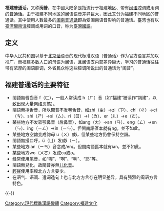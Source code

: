 {{Distinguish|福建話}}
{{Multiple issues|
{{Original research|条目|date=2015年8月}}
{{Expert|time=2015-12-14T03:54:58+00:00}}
{{unreferenced|time=2013-05-07T15:25:46+00:00}}
}}
{{Infobox language
|name=福建普通话
|states={{PRC}}
|speakers=
|date=
|ref=
|familycolor=汉藏语系
|fam1=[[汉藏语系|汉藏语系]]
|fam2=[[汉语族|汉语族]]
|fam3=[[官话|官话]]
|fam4=[[北京官话|北京官话]]
|iso3=
}}

{{Chinese languages in society}}
'''福建普通话'''，又称'''闽普'''，在中國大陆多是指流行于福建地区、带有[[闽语|闽语]]腔调或用词的[[普通话|普通话]]。由于福建不同地区的闽语语音差异巨大，因此又分为福建不同地区的普通话。其中使用人數最多的[[闽南普通话|闽南普通话]]即為受闽南语音影响的普通话。臺湾也有以[[臺湾閩南话|臺湾閩南话]]腔调或用词的口音，称为[[臺灣國語|臺灣國語]]。

== 定义 ==
中华人民共和国以基于[[北京话|北京话]]语音的现代标准汉语（普通话）作为官方语言并加以推广，而福建多数人口的母语为闽语，且闽语支内部差异巨大，学习的普通话往往带有浓厚的闽语腔调，外省民众称这些腔调所说出的普通话为“闽普”。

== 福建普通话的主要特征 ==
*閩語無唇齒音 f（ㄈ），一般人常读成 h（ㄏ）音（如“福建”被读作“胡建”，以致出现大量网络恶搞）。
*閩語無捲舌音，所以閩普不发卷舌音，如zhi（ㄓ）→zi（ㄗ）、chi（ㄔ）→ci（ㄘ）、shi（ㄕ）→si（ㄙ）、ri（ㄖ）→l（ㄌ）、er（ㄦ）→e（ㄜ）。
*某些地方不发软颚鼻音（后鼻音），如ang（ㄤ）→an（ㄢ）、eng（ㄥ）→en（ㄣ）、ing（ㄧㄥ）→in（ㄧㄣ）。但閩南語區本就有ng，並不如此。
*某些地方空韵变成韵母 u（ㄨ）或i，但某些地方仍會保持空韻。
*閩語無撮口呼，ü（ㄩ）发成i（ㄧ）。
*某些地方ian（ㄧㄢ）音念成/en/。但閩南語區本就有ian，並不如此。
*某些地方wo（ㄨㄛ）发成ou或o。
*经常使用尾音，如“喔”、“啊”、“咧”、“耶”等。
*閩語無兒化，故閩普亦無[[儿化音|儿化音]]。
*[[輕聲|輕聲]]使用率較北方方言要少。
*在语气、语调、遣词造句上也与北方方言存在明显差异，具有强烈的闽语方言特色。
{{-}}
{{模板:各地普通话}}

[[Category:現代標準漢語變體|Category:現代標準漢語變體]]
[[Category:福建文化|Category:福建文化]]